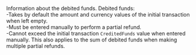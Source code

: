 
  

  
<ResponseField name="DebitedFunds" type="object"   
default="**Default value:** The amount and currency values of the debited funds of the initial transaction.">    
Information about the debited funds. Debited funds:  
-Takes by default the amount and currency values of the initial transaction when left empty.  
-Must be entered manually to perform a partial refund.  
-Cannot exceed the initial transaction `CreditedFunds` value when entered manually. This also applies to the sum of debited funds when making multiple partial refunds.   

<Expandable title="properties">  
<Amount2Response />  
<Currency12Response />  
  

</Expandable> 
</ResponseField>